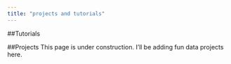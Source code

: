 ```yaml
---
title: "projects and tutorials"
---
```


##Tutorials



##Projects
This page is under construction. I'll be adding fun data projects here.

